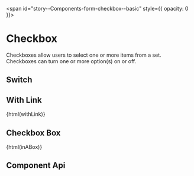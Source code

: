 
<span id="story--Components-form-checkbox--basic" style={{ opacity: 0 }}></span>

# Checkbox

Checkboxes allow users to select one or more items from a set. Checkboxes can turn one or more option(s) on or off.

<Canvas>
  <Story id="Components-form-checkbox--basic" />
</Canvas>

## Switch

<Canvas>
  <Story id="Components-form-checkbox--switch" />
</Canvas>

## With Link

<Canvas className="bal-app" mdxSource={withLink}>
  {html(withLink)}
</Canvas>

## Checkbox Box

<Canvas className="bal-app" mdxSource={inABox}>
  {html(inABox)}
</Canvas>

## Component Api

<Description markdown={readme} />

<br />


<Description markdown={testing} />


<Description markdown={github} />
